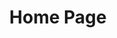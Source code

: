 ---
title: "Home Page"
created_at: "2023-04-29"
slug: "home_page"
create_and_share: {
  slug: "create_and_share",
  title: "Create and share your photo stories.",
  description: "Photosnap is a platform for photographers and visual storytellers. We make it easy to share photos, tell stories and connect with others.",
  desktop_image: "./desktop/create-and-share.jpg",
  tablet_image: "./tablet/create-and-share.jpg",
  mobile_image: "./mobile/create-and-share.jpg"
}
beautiful_stories: {
  slug: "beautiful_stories",
  title: "Beautiful stories every time",
  description: "We provide design templates to ensure your stories look terrific. Easily add photos, text, embed maps and media from other networks. Then share your story with everyone.",
  desktop_image: "./desktop/beautiful-stories.jpg",
  tablet_image: "./tablet/beautiful-stories.jpg",
  mobile_image: "./mobile/beautiful-stories.jpg"
}
designed_for_everyone: {
  slug: "designed_for_everyone",
  title: "Designed for everyone",
  description: "Photosnap can help you create stories that resonate with your audience.  Our tool is designed for photographers of all levels, brands, businesses you name it.",
  desktop_image: "./desktop/designed-for-everyone.jpg",
  tablet_image: "./tablet/designed-for-everyone.jpg",
  mobile_image: "./mobile/designed-for-everyone.jpg"
}
stories: [{
  slug: "the-mountains",
  title: "The Mountains",
  author: "John Appleseed",
  published: true,
  publishedDate: "2020-04-16",
  desktop_image: "../stories/desktop/mountains.jpg",
  tablet_image: "../stories/desktop/mountains.jpg",
  mobile_image: "../stories/mobile/mountains.jpg"
}, {
  slug: "sunset-cityscapes",
  title: "Sunset Cityscapes",
  author: "Benjamin Cruz",
  published: true,
  publishedDate: "2020-04-14",
  desktop_image: "../stories/desktop/cityscapes.jpg",
  tablet_image: "../stories/desktop/cityscapes.jpg",
  mobile_image: "../stories/mobile/cityscapes.jpg"
}, {
  slug: "18-days-voyage",
  title: "18 Days Voyage",
  author: "Alexei Borodin",
  published: true,
  publishedDate: "2020-04-11",
  desktop_image: "../stories/desktop/18-days-voyage.jpg",
  tablet_image: "../stories/desktop/18-days-voyage.jpg",
  mobile_image: "../stories/mobile/18-days-voyage.jpg"
},{
  slug: "the-architecturals",
  title: "Architecturals",
  author: "Samantha Brooke",
  published: true,
  publishedDate: "2017-1-22",
  desktop_image: "../stories/desktop/architecturals.jpg",
  tablet_image: "../stories/desktop/architecturals.jpg",
  mobile_image: "../stories/mobile/architecturals.jpg"
}]
features: [
  {
    slug: "feature_responsive",
    title: "100% Responsive",
    description: "No matter which the device you’re on, our site is fully responsive and stories look beautiful on any screen.",
    icon: {
      icon: 'responsive',
      width: '72px',
      height: '72px',
    }
  },
  {
    slug: "feature_no_limit",
    title: "No Photo Upload Limit",
    description: "Our tool has no limits on uploads or bandwidth. Freely upload in bulk and share all of your stories in one go.",
    icon: {
      icon: 'no_limit',
      width: '72px',
      height: '36px',
    }
  },
  {
    slug: "available_to_embed",
    title: "Available to Embed",
    description: "Embed Tweets, Facebook posts, Instagram media, Vimeo or YouTube videos, Google Maps, and more. ",
    icon: {
      icon: 'embed',
      width: '71px',
      height: '72px',
    }
  },
]
---